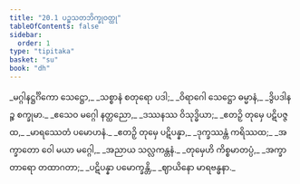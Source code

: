 ```yaml
---
title: "20.1 ပဉ္စသတဘိက္ခုဝတ္ထု"
tableOfContents: false
sidebar:
  order: 1
type: "tipitaka"
basket: "su"
book: "dh"
---
```



<DynamicBreadcrumb />

<Division number="273" book="dh">

<Paragraph number="295" type="verses" book="dh">
_မဂ္ဂါနဋ္ဌင်္ဂိကော သေဋ္ဌော,_  
_သစ္စာနံ စတုရော ပဒါ;_  
_ဝိရာဂေါ သေဋ္ဌော ဓမ္မာနံ,_  
_ဒွိပဒါနဉ္စ စက္ခုမာ._  

</Paragraph>

</Division>
<Division number="274" book="dh">

<Paragraph number="296" type="verses" book="dh">
_ဧသေဝ မဂ္ဂေါ နတ္ထညော,_  
_ဒဿနဿ ဝိသုဒ္ဓိယာ;_  
_ဧတဉှိ တုမှေ ပဋိပဇ္ဇထ,_  
_မာရဿေတံ ပမောဟနံ._  

</Paragraph>

</Division>
<Division number="275" book="dh">

<Paragraph number="297" type="verses" book="dh">
_ဧတဉှိ တုမှေ ပဋိပန္နာ,_  
_ဒုက္ခဿန္တံ ကရိဿထ;_  
_အက္ခာတော ဝေါ မယာ မဂ္ဂေါ,_  
_အညာယ သလ္လကန္တနံ._  

</Paragraph>

</Division>
<Division number="276" book="dh">

<Paragraph number="298" type="verses" book="dh">
_တုမှေဟိ ကိစ္စမာတပ္ပံ,_  
_အက္ခာတာရော တထာဂတာ;_  
_ပဋိပန္နာ ပမောက္ခန္တိ,_  
_ဈာယိနော မာရဗန္ဓနာ._
</Paragraph>
</Division>